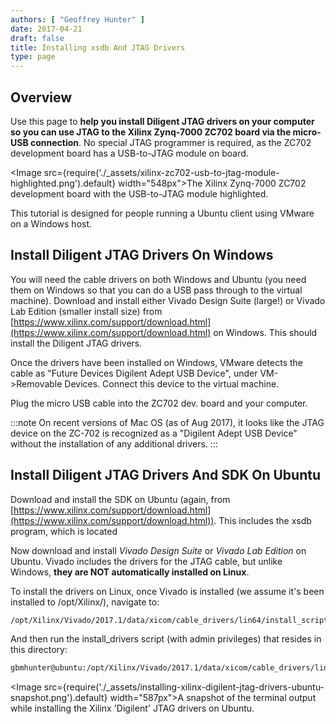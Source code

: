 ```yaml
---
authors: [ "Geoffrey Hunter" ]
date: 2017-04-21
draft: false
title: Installing xsdb And JTAG Drivers
type: page
---
```


## Overview

Use this page to **help you install Diligent JTAG drivers on your computer so you can use JTAG to the Xilinx Zynq-7000 ZC702 board via the micro-USB connection**. No special JTAG programmer is required, as the ZC702 development board has a USB-to-JTAG module on board.

<Image src={require('./_assets/xilinx-zc702-usb-to-jtag-module-highlighted.png').default} width="548px">The Xilinx Zynq-7000 ZC702 development board with the USB-to-JTAG module highlighted.</Image>

This tutorial is designed for people running a Ubuntu client using VMware on a Windows host.

## Install Diligent JTAG Drivers On Windows

You will need the cable drivers on both Windows and Ubuntu (you need them on Windows so that you can do a USB pass through to the virtual machine). Download and install either Vivado Design Suite (large!) or Vivado Lab Edition (smaller install size) from [https://www.xilinx.com/support/download.html](https://www.xilinx.com/support/download.html) on Windows. This should install the Diligent JTAG drivers.

Once the drivers have been installed on Windows, VMware detects the cable as "Future Devices Digilent Adept USB Device", under VM->Removable Devices. Connect this device to the virtual machine.

Plug the micro USB cable into the ZC702 dev. board and your computer.

:::note
On recent versions of Mac OS (as of Aug 2017), it looks like the JTAG device on the ZC-702 is recognized as a "Digilent Adept USB Device" without the installation of any additional drivers.
:::

## Install Diligent JTAG Drivers And SDK On Ubuntu

Download and install the SDK on Ubuntu (again, from [https://www.xilinx.com/support/download.html](https://www.xilinx.com/support/download.html)). This includes the xsdb program, which is located

Now download and install _Vivado Design Suite_ or _Vivado Lab Edition_ on Ubuntu. Vivado includes the drivers for the JTAG cable, but unlike Windows, **they are NOT automatically installed on Linux**.

To install the drivers on Linux, once Vivado is installed (we assume it's been installed to /opt/Xilinx/), navigate to:

```sh    
/opt/Xilinx/Vivado/2017.1/data/xicom/cable_drivers/lin64/install_script/install_drivers
```

And then run the install_drivers script (with admin privileges) that resides in this directory:

```sh    
gbmhunter@ubuntu:/opt/Xilinx/Vivado/2017.1/data/xicom/cable_drivers/lin64/install_script/install_drivers$ sudo ./install_drivers
```

<Image src={require('./_assets/installing-xilinx-digilent-jtag-drivers-ubuntu-snapshot.png').default} width="587px">A snapshot of the terminal output while installing the Xilinx 'Digilent' JTAG drivers on Ubuntu.</Image>
